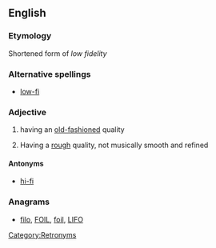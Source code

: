 ==English==

===Etymology===
Shortened form of ''low fidelity''

===Alternative spellings===
* [[low-fi]]

===Adjective===
{{en-adj}}

# having an [[old-fashioned]] quality
# {{music}} Having a [[rough]] quality, not musically smooth and refined

====Antonyms====
* [[hi-fi]]

===Anagrams===
* [[filo#English|filo]], [[FOIL#English|FOIL]], [[foil#English|foil]], [[LIFO#English|LIFO]]

[[Category:Retronyms]]